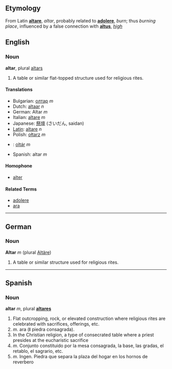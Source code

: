 ==Etymology==
From Latin '''[[altare]]''', ''altar'', probably related to '''[[adolere]]''', ''burn''; thus ''burning place'', influenced by a false connection with '''[[altus]]''', ''[[high]]''

==English== 
===Noun===
'''altar''', plural [[altars]]

# A table or similar flat-topped structure used for religious rites.

====Translations====

*Bulgarian: [[олтар]] ''m''
*Dutch: [[altaar]] ''n''
*German: Altar ''m''
*Italian: [[altare]] ''m''
*Japanese: [[祭壇]] (さいだん, saidan)
*[[Latin]]: [[altare]] ''n''
*Polish: [[ołtarz]] ''m''
*{{sk}}: [[oltár#Slovak|oltár]] ''m''
*Spanish: altar ''m''

====Homophone====

*[[alter]]

====Related Terms====
*[[adolere]]
*[[ara]]


----
==German==
===Noun===
'''Altar''' ''m'' (plural [[Altäre]])

# A table or similar structure used for religious rites.

----
==Spanish==
===Noun===
'''altar''' ''m'', plural '''[[altares]]'''

# Flat outcropping, rock, or elevated construction where religious rites are celebrated with sacrifices, offerings, etc.
# ''m''. ara (ǁ piedra consagrada).
# In the Christian religion, a type of consecrated table where a priest presides at the eucharistic sacrifice
#''m''. Conjunto constituido por la mesa consagrada, la base, las gradas, el retablo, el sagrario, etc.
#''m''. Ingen. Piedra que separa la plaza del hogar en los hornos de reverbero